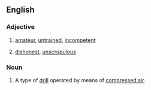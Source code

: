 ==English==

===Adjective===
{{en-adj}}

# {{lb|en|US}} [[amateur]], [[untrained]], [[incompetent]]
# {{lb|en|US}} [[dishonest]], [[unscrupulous]]

===Noun===
{{en-noun}}

# A type of [[drill]] operated by means of [[compressed air]].